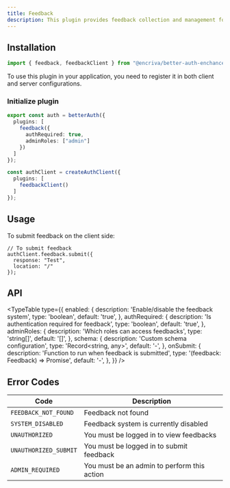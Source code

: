 ```yaml
---
title: Feedback
description: This plugin provides feedback collection and management for your Better Auth application. By default, authentication is required to submit feedback, but this can be configured.
---
```


## Installation

```ts
import { feedback, feedbackClient } from "@encriva/better-auth-enchanced";
```

To use this plugin in your application, you need to register it in both client and server configurations.

### Initialize plugin

```ts title="auth.ts"
export const auth = betterAuth({
  plugins: [
    feedback({
      authRequired: true,
      adminRoles: ["admin"]
    })
  ]
});
```

```ts title="auth-client.ts"
const authClient = createAuthClient({
  plugins: [
    feedbackClient()
  ]
});
```

## Usage

To submit feedback on the client side:

```tsx
// To submit feedback
authClient.feedback.submit({
  response: "Test",
  location: "/"
});
```

## API

<TypeTable
  type={{
    enabled: {
      description: 'Enable/disable the feedback system',
      type: 'boolean',
      default: 'true',
    },
    authRequired: {
      description: 'Is authentication required for feedback',
      type: 'boolean',
      default: 'true',
    },
    adminRoles: {
      description: 'Which roles can access feedbacks',
      type: 'string[]',
      default: '[]',
    },
    schema: {
      description: 'Custom schema configuration',
      type: 'Record<string, any>',
      default: '-',
    },
    onSubmit: {
      description: 'Function to run when feedback is submitted',
      type: '(feedback: Feedback) => Promise<void>',
      default: '-',
    },
  }}
/>

## Error Codes

| Code | Description |
| --- | -------- |
| `FEEDBACK_NOT_FOUND` | Feedback not found |
| `SYSTEM_DISABLED` | Feedback system is currently disabled |
| `UNAUTHORIZED` | You must be logged in to view feedbacks |
| `UNAUTHORIZED_SUBMIT` | You must be logged in to submit feedback |
| `ADMIN_REQUIRED` | You must be an admin to perform this action | 